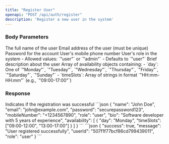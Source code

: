 ```yaml
---
title: "Register User"
openapi: "POST /api/auth/register"
description: 'Register a new user in the system'
---
```


### Body Parameters

<ParamField body="name" type="string" required>
  The full name of the user
</ParamField>

<ParamField body="email" type="string" required>
  Email address of the user (must be unique)
</ParamField>

<ParamField body="password" type="string" required>
  Password for the account
</ParamField>

<ParamField body="mobileNumber" type="string">
  User's mobile phone number
</ParamField>

<ParamField body="role" type="enum">
  User's role in the system
  - Allowed values: `"user"` or `"admin"`
  - Defaults to `"user"`
</ParamField>

<ParamField body="bio" type="string">
  Brief description about the user
</ParamField>

<ParamField body="availability" type="array">
  Array of availability objects containing:
  - `day`: One of `"Monday"`, `"Tuesday"`, `"Wednesday"`, `"Thursday"`, `"Friday"`, `"Saturday"`, `"Sunday"`
  - `timeSlots`: Array of strings in format `"HH:mm-HH:mm"` (e.g., `"09:00-17:00"`)
</ParamField>

### Response

<ResponseField name="success" type="boolean">
  Indicates if the registration was successful
</ResponseField>

<RequestExample>
```json
{
  "name": "John Doe",
  "email": "john@example.com",
  "password": "securepassword123",
  "mobileNumber": "+1234567890",
  "role": "user",
  "bio": "Software developer with 5 years of experience",
  "availability": [
    {
      "day": "Monday",
      "timeSlots": ["09:00-12:00", "13:00-17:00"]
    }
  ]
}
```
</RequestExample>

<ResponseExample>
```json
{
  "success": true,
  "message": "User registered successfully",
  "userId": "507f1f77bcf86cd799439011",
  "role": "user"
}
```
</ResponseExample>
